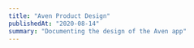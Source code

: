 ```yaml
---
title: "Aven Product Design"
publishedAt: "2020-08-14"
summary: "Documenting the design of the Aven app"
---
```


<!--- © Eric Vicenti 2020. Licensed under Creative Commons BY-NC-SA 4.0 https://creativecommons.org/licenses/by-nc-sa/4.0/ -->
